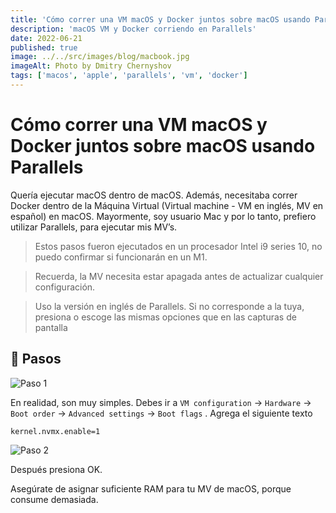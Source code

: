 ```yaml
---
title: 'Cómo correr una VM macOS y Docker juntos sobre macOS usando Parallels'
description: 'macOS VM y Docker corriendo en Parallels'
date: 2022-06-21
published: true
image: ../../src/images/blog/macbook.jpg
imageAlt: Photo by Dmitry Chernyshov
tags: ['macos', 'apple', 'parallels', 'vm', 'docker']
---
```


# Cómo correr una VM macOS y Docker juntos sobre macOS usando Parallels

Quería ejecutar macOS dentro de macOS. Además, necesitaba correr Docker dentro de la Máquina Virtual (Virtual machine - VM en inglés, MV en español) en macOS. Mayormente, soy usuario Mac y por lo tanto, prefiero utilizar Parallels, para ejecutar mis MV’s.

> Estos pasos fueron ejecutados en un procesador Intel i9 series 10, no puedo confirmar si funcionarán en un M1.

> Recuerda, la MV necesita estar apagada antes de actualizar cualquier configuración.

> Uso la versión en inglés de Parallels. Si no corresponde a la tuya, presiona o escoge las mismas opciones que en las capturas de pantalla

## 🔀 Pasos

![Paso 1](./macos-with-docker-1.png)

En realidad, son muy simples. Debes ir a `VM configuration` -> `Hardware` -> `Boot order` -> `Advanced settings` -> `Boot flags` . Agrega el siguiente texto

```text
kernel.nvmx.enable=1
```

![Paso 2](./macos-with-docker-2.png)

Después presiona OK.

Asegúrate de asignar suficiente RAM para tu MV de macOS, porque consume demasiada.
